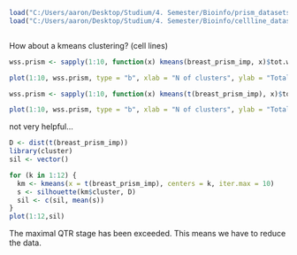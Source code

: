 ```r
load("C:/Users/aaron/Desktop/Studium/4. Semester/Bioinfo/prism_datasets.rda")
load("C:/Users/aaron/Desktop/Studium/4. Semester/Bioinfo/cellline_datasets.rda")

```

```r

```

How about a kmeans clustering? (cell lines)
```r
wss.prism <- sapply(1:10, function(x) kmeans(breast_prism_imp, x)$tot.withinss)

plot(1:10, wss.prism, type = "b", xlab = "N of clusters", ylab = "Total within sum of square")
```

```r
wss.prism <- sapply(1:10, function(x) kmeans(t(breast_prism_imp), x)$tot.withinss)

plot(1:10, wss.prism, type = "b", xlab = "N of clusters", ylab = "Total within sum of square")

```
not very helpful...

```r

D <- dist(t(breast_prism_imp))
library(cluster)
sil <- vector()

for (k in 1:12) {
  km <- kmeans(x = t(breast_prism_imp), centers = k, iter.max = 10)
  s <- silhouette(km$cluster, D)
  sil <- c(sil, mean(s))
}
plot(1:12,sil)
```
The maximal QTR stage has been exceeded. This means we have to reduce the data.

```r




```



































































































































